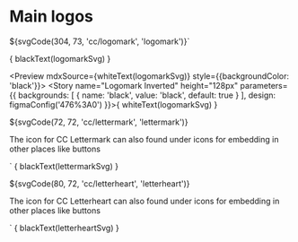 
<Meta title="Assets/Logos/Main" />

# Main logos

${svgCode(304, 73, 'cc/logomark', 'logomark')}`

<Preview mdxSource={blackText(logomarkSvg)}>
  <Story name="Logomark" height="128px" parameters={{
    design: figmaConfig('1%3A13')
  }}>{
    blackText(logomarkSvg)
  }</Story>
</Preview>

<Preview mdxSource={whiteText(logomarkSvg)} style={{backgroundColor: 'black'}}>
  <Story name="Logomark Inverted" height="128px" parameters={{
    backgrounds: [
      { name: 'black', value: 'black', default: true }
    ],
    design: figmaConfig('476%3A0')
  }}>{
    whiteText(logomarkSvg)
  }</Story>
</Preview>

${svgCode(72, 72, 'cc/lettermark', 'lettermark')}
<p>The icon for CC Lettermark can also found under icons for embedding in other places like buttons</p>`

<Preview mdxSource={blackText(lettermarkSvg)}>
  <Story name="Lettermark" height="128px" parameters={{
    design: figmaConfig('712%3A8')
  }}>{
    blackText(lettermarkSvg)
  }</Story>
</Preview>

${svgCode(80, 72, 'cc/letterheart', 'letterheart')}
<p>The icon for CC Letterheart can also found under icons for embedding in other places like buttons</p>`

<Preview mdxSource={blackText(letterheartSvg)}>
  <Story name="Letterheart" height="128px" parameters={{
    design: figmaConfig('712%3A7')
  }}>{
    blackText(letterheartSvg)
  }</Story>
</Preview>
